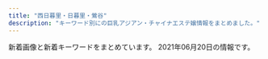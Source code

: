 ```yaml
---
title: "西日暮里・日暮里・鶯谷"
description: "キーワード別にの巨乳アジアン・チャイナエステ嬢情報をまとめました。"
---
```


新着画像と新着キーワードをまとめています。
2021年06月20日の情報です。

<DmmAffiliateIns />
<KeywordTable
  shops={
    [
    {
        "keywords": {
            "88": 6,
            "C": 12,
            "87": 3,
            "86": 3
        },
        "name": "\u6e29\u99a8\u6e2f-\u304a\u3093\u304d\u3087\u3046\u3053\u3046-",
        "station": "JR\u897f\u65e5\u66ae\u91cc\u99c5",
        "img_links": [
            "http://onkyoukou.tyo.cm/images/s_face.jpg",
            "http://onkyoukou.tyo.cm/images/n3.jpg",
            "http://onkyoukou.tyo.cm/images/top.png",
            "http://onkyoukou.tyo.cm/images/line.jpg",
            "http://onkyoukou.tyo.cm/images/face_bj3.jpg",
            "http://onkyoukou.tyo.cm/images/nbj3.jpg",
            "http://onkyoukou.tyo.cm/photos/sites/88/2017/03/staff4.jpg",
            "http://onkyoukou.tyo.cm/images/s_mobile.jpg",
            "http://onkyoukou.tyo.cm/images/s_news.jpg",
            "http://onkyoukou.tyo.cm/images/s_staff1.jpg",
            "http://onkyoukou.tyo.cm/images/face_bj.jpg",
            "http://onkyoukou.tyo.cm/photos/sites/88/2017/03/staff1.jpg",
            "http://onkyoukou.tyo.cm/images/acc3.jpg",
            "http://onkyoukou.tyo.cm/photos/sites/88/2017/03/staff2.jpg",
            "http://onkyoukou.tyo.cm/images/nbj1.jpg",
            "http://onkyoukou.tyo.cm/images/acc2.jpg",
            "http://onkyoukou.tyo.cm/images/acc1.jpg",
            "http://onkyoukou.tyo.cm/images/n1.jpg",
            "http://onkyoukou.tyo.cm/photos/sites/88/2020/03/2020030111163079.jpg",
            "http://onkyoukou.tyo.cm/images/s_pick.jpg",
            "http://onkyoukou.tyo.cm/images/s_staff.jpg",
            "http://onkyoukou.tyo.cm/images/mobile.jpg"
        ],
        "url": "http://onkyoukou.tyo.cm/"
    },
    {
        "img_links": [
            "http://www.night.ne.jp/nightnet/img/15.jpg",
            "http://www.night.ne.jp/tokyo/hayasi/img/view_1.jpg",
            "http://www.night.ne.jp/nightnet/img/3.jpg",
            "http://www.night.ne.jp/nightnet/img/11.jpg",
            "http://www.night.ne.jp/nightnet/img/14.jpg",
            "http://www.night.ne.jp/tokyo/hayasi/img/view_6.jpg",
            "http://www.night.ne.jp/tokyo/hayasi/img_staff/g_7376.jpg",
            "http://www.night.ne.jp/nightnet/img/12a.jpg",
            "http://www.night.ne.jp/_format/P/img/whats_news.jpg",
            "http://www.night.ne.jp/_format/P/img/over_msg_01.jpg",
            "http://www.night.ne.jp/tokyo/hayasi/img/view_5.jpg",
            "http://www.night.ne.jp/nightnet/img/4.jpg",
            "http://www.night.ne.jp/_format/W/img/whats_view.jpg",
            "http://www.night.ne.jp/tokyo/hayasi/img/index_view.jpg",
            "http://www.night.ne.jp/tokyo/hayasi/img/view_2.jpg",
            "http://www.night.ne.jp/_format/P/img/over_msg_02.jpg",
            "http://www.night.ne.jp/nightnet/img/13.jpg",
            "http://www.night.ne.jp/tokyo/hayasi/img/index.jpg",
            "http://www.night.ne.jp/tokyo/hayasi/img/index_top.jpg",
            "http://www.night.ne.jp/nightnet/img/6.jpg",
            "http://www.night.ne.jp/tokyo/hayasi/img_staff/g_7377.jpg",
            "http://www.night.ne.jp/nightnet/img/10.jpg",
            "http://www.night.ne.jp/nightnet/img/2.jpg",
            "http://www.night.ne.jp/tokyo/hayasi/img/view_4.jpg",
            "http://www.night.ne.jp/nightnet/img/9.jpg",
            "http://www.night.ne.jp/nightnet/img/7.jpg",
            "http://www.night.ne.jp/tokyo/hayasi/img/view_3.jpg",
            "http://www.night.ne.jp/tokyo/hayasi/img/qr_code.jpg",
            "http://www.night.ne.jp/nightnet/img/1.jpg",
            "http://www.night.ne.jp/_format/P/img/index_enter_1.jpg",
            "http://www.night.ne.jp/nightnet/img/16.jpg",
            "http://www.night.ne.jp/nightnet/img/8.jpg",
            "http://www.night.ne.jp/nightnet/img/5.jpg",
            "http://www.night.ne.jp/nightnet/img/17.jpg"
        ],
        "keywords": {},
        "name": "\u6797\u30de\u30c3\u30b5\u30fc\u30b8",
        "station": "JR\u65e5\u66ae\u91cc\u99c5",
        "url": "http://www.night.ne.jp/tokyo/hayasi/"
    },
    {
        "keywords": {},
        "img_links": [],
        "station": "JR\u897f\u65e5\u66ae\u91cc\u99c5",
        "url": "http://chou.ies.bz/",
        "name": "\u706f\u308a\u5c4b"
    },
    {
        "name": "\u96c5",
        "keywords": {
            "86": 20,
            "E": 8,
            "D": 12
        },
        "img_links": [
            "http://aroma-est.net/images/an_2_01.jpg",
            "http://aroma-est.net/images/staff_images/st1.jpg",
            "http://aroma-est.net/images/an_3_02.jpg",
            "http://aroma-est.net/images/slider/slide2.png",
            "http://aroma-est.net/images/index-1.jpg",
            "http://aroma-est.net/images/an_4_02.jpg",
            "http://aroma-est.net/images/an_1_02.jpg",
            "http://aroma-est.net/images/an_6_01.jpg",
            "http://aroma-est.net/images/staff_images/st2.jpg",
            "http://aroma-est.net/images/staff_images/st21.jpg",
            "http://aroma-est.net/images/sys1.jpg",
            "http://aroma-est.net/images/fbb.jpg",
            "http://aroma-est.net/images/staff_images/sta1.jpg",
            "http://aroma-est.net/images/staff_images/sta4.jpg",
            "http://aroma-est.net/images/an_5_01.jpg",
            "http://aroma-est.net/images/slider/slide1.png",
            "http://aroma-est.net/images/an_3_01.jpg",
            "http://aroma-est.net/images/r5.png",
            "http://aroma-est.net/images/index_01.jpg",
            "http://aroma-est.net/images/an_4_01.jpg",
            "http://aroma-est.net/images/staff_images/sta5.jpg",
            "http://aroma-est.net/images/an_2_02.jpg",
            "http://aroma-est.net/images/no.png",
            "http://aroma-est.net/images/staff_images/st5.jpg",
            "http://aroma-est.net/images/staff_images/sl.png",
            "http://aroma-est.net/images/qr.jpg",
            "http://aroma-est.net/images/staff_images/sta7.jpg",
            "http://aroma-est.net/images/index-2.jpg",
            "http://aroma-est.net/images/an_6_02.jpg",
            "http://aroma-est.net/images/r4.png",
            "http://aroma-est.net/images/slider/slide3s.png",
            "http://aroma-est.net/images/r1.png",
            "http://aroma-est.net/images/r7.png",
            "http://aroma-est.net/images/r2.png",
            "http://aroma-est.net/images/staff_images/st7.jpg",
            "http://aroma-est.net/images/an_1_01.jpg",
            "http://aroma-est.net/images/staff_images/sta2.jpg",
            "http://aroma-est.net/images/r8.png",
            "http://aroma-est.net/images/slider/slide2s.png",
            "http://aroma-est.net/images/staff_images/st4.jpg",
            "http://aroma-est.net/images/r3.png",
            "http://aroma-est.net/images/slider/slide1s.png",
            "http://aroma-est.net/images/r6.png",
            "http://aroma-est.net/images/slider/slide3.png",
            "http://aroma-est.net/images/an_5_02.jpg"
        ],
        "url": "http://aroma-est.net/",
        "station": "JR\u9daf\u8c37\u99c5\u5317\u53e3"
    },
    {
        "name": "\u548c\u5408 \u308f\u3054\u3046",
        "keywords": {
            "D": 8,
            "E": 1,
            "86": 9
        },
        "station": "JR\u65e5\u66ae\u91cc\u99c5\u6771\u53e3",
        "img_links": [
            "http://esthe-aroma.red/images/evetop.png",
            "http://esthe-aroma.red/images/cg06.jpg",
            "http://esthe-aroma.red/link/menlog.jpg",
            "http://esthe-aroma.red/images/news.png",
            "http://esthe-aroma.red/images/cg09.jpg",
            "http://esthe-aroma.red/images/cg07.jpg",
            "http://esthe-aroma.red/images/cg03.jpg",
            "http://esthe-aroma.red/images/cg01.jpg",
            "http://esthe-aroma.red/images/r1.jpg",
            "http://esthe-aroma.red/images/sruru.jpg",
            "http://esthe-aroma.red/images/r2.jpg",
            "http://esthe-aroma.red/images/cg10.jpg",
            "http://esthe-aroma.red/images/precau.png",
            "http://esthe-aroma.red/images/rec.png",
            "http://esthe-aroma.red/images/staff_s.png",
            "http://esthe-aroma.red/images/cg08.jpg",
            "http://esthe-aroma.red/images/top.png",
            "http://esthe-aroma.red/images/cg02.jpg",
            "http://esthe-aroma.red/images/r3.jpg",
            "http://esthe-aroma.red/images/kan.jpg",
            "http://esthe-aroma.red/images/imm.jpg",
            "http://esthe-aroma.red/images/r4.jpg",
            "http://esthe-aroma.red/images/cg04.jpg"
        ],
        "url": "http://esthe-aroma.red/"
    },
    {
        "keywords": {
            "C": 15
        },
        "station": "JR\u9daf\u8c37\u99c5\u5317\u53e3",
        "url": "http://es-rlx.com/",
        "img_links": [
            "http://es-rlx.com/img/access/road03.jpg",
            "http://es-rlx.com/img/access/road01.jpg",
            "http://es-rlx.com/img/access/roaddm.png",
            "http://es-rlx.com/staff/minami/01mb.jpg",
            "http://es-rlx.com/pic/head.png",
            "http://es-rlx.com/staff/minami/01.jpg",
            "http://es-rlx.com/pic/top2.jpg",
            "http://es-rlx.com/staff/yuki/01.jpg",
            "http://es-rlx.com/pic/top3.jpg",
            "http://es-rlx.com/img/access/kanban.png",
            "http://es-rlx.com/staff/yuki/01mb.jpg",
            "http://es-rlx.com/pic/top1.jpg",
            "http://es-rlx.com/img/ttl_staff.png",
            "http://es-rlx.com/img/ttl_rec.png",
            "http://es-rlx.com/img/ttl_mobile.png",
            "http://es-rlx.com/img/access/road04.jpg",
            "http://es-rlx.com/img/ttl_tnew.png",
            "http://es-rlx.com/img/access/road02.jpg",
            "http://es-rlx.com/img/youtube.jpg",
            "http://es-rlx.com/staff/sakura/01.jpg",
            "http://es-rlx.com/i/files/homeimg.jpg",
            "http://es-rlx.com/staff/sakura/01mb.jpg",
            "http://es-rlx.com/img/ft_tel.png"
        ],
        "name": "\u5065\u7f8e\u5802"
    },
    {
        "station": "JR\u897f\u65e5\u66ae\u91cc\u99c5",
        "url": "http://www.hohoemi.es-relax.info/",
        "img_links": [
            "http://www.hohoemi.es-relax.info/i/room/r03.jpg",
            "http://www.hohoemi.es-relax.info/gals/mirai1.jpg",
            "http://www.hohoemi.es-relax.info/images/img03.jpg",
            "http://www.hohoemi.es-relax.info/images/r04.jpg",
            "http://www.hohoemi.es-relax.info/images/img02.jpg",
            "http://www.hohoemi.es-relax.info/images/img04.jpg",
            "http://www.hohoemi.es-relax.info/images/r02.jpg",
            "http://www.hohoemi.es-relax.info/i/room/r01.jpg",
            "http://www.hohoemi.es-relax.info/images/r01.jpg",
            "http://www.hohoemi.es-relax.info/gals/karin1.jpg",
            "http://www.hohoemi.es-relax.info/images/r05.jpg",
            "http://www.hohoemi.es-relax.info/images/162-1.jpg",
            "http://www.hohoemi.es-relax.info/gals/yuyu1.jpg",
            "http://www.hohoemi.es-relax.info/i/room/r02.jpg",
            "http://www.hohoemi.es-relax.info/images/r03.jpg",
            "http://www.hohoemi.es-relax.info/gals/nanami1.jpg",
            "http://www.hohoemi.es-relax.info/i/room/r04.jpg",
            "http://www.hohoemi.es-relax.info/gals/nana1.jpg",
            "http://www.hohoemi.es-relax.info/images/newsbar.jpg"
        ],
        "name": "\u307b\u307b\u3048\u307f",
        "keywords": {}
    },
    {
        "station": "JR\u9daf\u8c37\u99c5\u5317\u53e3",
        "img_links": [
            "http://www.ai-lian.work/images/ta.jpg",
            "http://www.ai-lian.work/images/int2.jpg",
            "http://www.ai-lian.work/images/1.jpg",
            "http://www.ai-lian.work/images/sys1.jpg",
            "http://www.ai-lian.work/img/aya1.jpg",
            "http://www.ai-lian.work/images/3.jpg",
            "http://www.ai-lian.work/images/line.png",
            "http://www.ai-lian.work/images/interior_t.jpg",
            "http://www.ai-lian.work/images/staff_t.jpg",
            "http://www.ai-lian.work/images/2.jpg",
            "http://www.ai-lian.work/images/news.jpg",
            "http://www.ai-lian.work/images/int1.jpg",
            "http://www.ai-lian.work/images/head.jpg",
            "http://www.ai-lian.work/images/tel.jpg",
            "http://www.ai-lian.work/img/yui1.jpg",
            "http://www.ai-lian.work/img/saya1.jpg",
            "http://www.ai-lian.work/images/mobile.jpg",
            "http://www.ai-lian.work/images/rec1.jpg"
        ],
        "name": "\u5fc3\u7f8e",
        "keywords": {},
        "url": "http://www.ai-lian.work/"
    },
    {
        "name": "\u6843",
        "station": "JR\u65e5\u66ae\u91cc\u99c5\u5357\u53e3",
        "url": "http://momo.tyo.cm/",
        "keywords": {
            "86": 15,
            "85": 5,
            "D": 20
        },
        "img_links": [
            "http://momo.tyo.cm/images/nav_link06.png",
            "http://momo.tyo.cm/images/tit_link01.png",
            "http://momo.tyo.cm/images/tit02.png",
            "http://momo.tyo.cm/images/nav_link05.png",
            "http://momo.tyo.cm/photos/sites/53/2021/02/2021021607405882.jpg",
            "http://momo.tyo.cm/images/tit_com03.png",
            "http://momo.tyo.cm/images/tit01.png",
            "http://momo.tyo.cm/photos/sites/53/2021/02/2021021607405730.jpg",
            "http://momo.tyo.cm/photos/sites/53/2021/02/2021021607405578.jpg",
            "http://momo.tyo.cm/images/nav_link03.png",
            "http://momo.tyo.cm/images/nav_link04.png",
            "http://momo.tyo.cm/images/tit_staff.png",
            "http://momo.tyo.cm/images/tit_com02.png",
            "http://momo.tyo.cm/images/nav_link01.png",
            "http://momo.tyo.cm/images/bg_pick.png",
            "http://momo.tyo.cm/images/tit_com04.png",
            "http://momo.tyo.cm/images/tit_com.png",
            "http://momo.tyo.cm/images/tit_com01.png",
            "http://momo.tyo.cm/images/news.png",
            "http://momo.tyo.cm/images/top_slider01.jpg",
            "http://momo.tyo.cm/images/top_slider02.jpg",
            "http://momo.tyo.cm/images/tit_com05.png",
            "http://momo.tyo.cm/images/pagetop.png",
            "http://momo.tyo.cm/images/border02.png",
            "http://momo.tyo.cm/images/nav_link02.png",
            "http://momo.tyo.cm/images/tit03.png",
            "http://momo.tyo.cm/images/tit05.png",
            "http://momo.tyo.cm/photos/sites/53/2021/02/2021021607405658.jpg",
            "http://momo.tyo.cm/images/tit04.png",
            "http://momo.tyo.cm/images/border01.png"
        ]
    },
    {
        "keywords": {
            "\u4e73": 3
        },
        "url": "http://minopom.xyz/",
        "station": "JR\u7530\u7aef\u99c5",
        "name": "\u30ed\u30fc\u30ba",
        "img_links": [
            "http://minopom.xyz/uploads/allimg/210410/1-2104101450455A.jpg",
            "http://minopom.xyz/uploads/210430/1-2104301Q63S18.jpg",
            "http://minopom.xyz/uploads/210406/1-2104061433121E.jpg",
            "http://minopom.xyz/uploads/allimg/210410/1-210410145204C9.jpg",
            "http://www.minopom.xyz/uploads/allimg/210410/1-210410144U4934.jpg",
            "http://minopom.xyz/uploads/allimg/210410/1-21041014450GC.jpg",
            "http://www.minopom.xyz/uploads/allimg/210410/1-210410145124148.jpg",
            "http://www.minopom.xyz/picture/head.jpg",
            "http://minopom.xyz/uploads/210406/1-210406143244C2.jpg",
            "http://minopom.xyz/uploads/allimg/210410/1-21041014500NX.jpg",
            "http://www.minopom.xyz/uploads/allimg/210410/1-2104101450455A.jpg",
            "http://minopom.xyz/uploads/allimg/210410/1-210410144PY50.jpg",
            "http://minopom.xyz/picture/room1.jpg",
            "http://www.minopom.xyz/uploads/allimg/210410/1-210410144323118.jpg",
            "http://www.minopom.xyz/uploads/allimg/210410/1-210410145204C9.jpg",
            "http://minopom.xyz/picture/room2.jpg",
            "http://minopom.xyz/uploads/210406/1-210406143111G0.jpg",
            "http://www.minopom.xyz/picture/totop_04.png",
            "http://minopom.xyz/uploads/allimg/210406/1-21040614313L45.jpg",
            "http://minopom.xyz/uploads/allimg/210410/1-210410145124148.jpg",
            "http://minopom.xyz/uploads/allimg/210410/1-21041014413S64.jpg",
            "http://minopom.xyz/picture/img.site-builder.jpg",
            "http://minopom.xyz/picture/head.jpg",
            "http://minopom.xyz/uploads/210419/1-21041914162C16.jpg",
            "http://www.minopom.xyz/uploads/allimg/210410/1-21041014500NX.jpg",
            "http://minopom.xyz/uploads/allimg/210410/1-210410144323118.jpg",
            "http://www.minopom.xyz/uploads/allimg/210410/1-21041014413S64.jpg",
            "http://minopom.xyz/picture/room3.jpg",
            "http://www.minopom.xyz/picture/img.site-builder.jpg",
            "http://minopom.xyz/picture/totop_04.png",
            "http://www.minopom.xyz/uploads/allimg/210410/1-210410144PY50.jpg",
            "http://minopom.xyz/uploads/allimg/210410/1-210410144U4934.jpg"
        ]
    },
    {
        "keywords": {
            "\u4e73": 2
        },
        "url": "http://vineryu.xyz/",
        "img_links": [
            "http://vineryu.xyz/picture/fla.jpg",
            "http://vineryu.xyz/uploads/210603/1-210603093535919.jpg",
            "http://vineryu.xyz/uploads/210608/1-21060Q64523591.jpg",
            "http://vineryu.xyz/uploads/210603/1-210603092541234.jpg",
            "http://vineryu.xyz/picture/photo02.jpg",
            "http://vineryu.xyz/picture/photo01.jpg",
            "http://vineryu.xyz/uploads/210603/1-21060309354I30.jpg",
            "http://vineryu.xyz/picture/photo04.jpg",
            "http://vineryu.xyz/uploads/210603/1-2106030925294Y.jpg",
            "http://vineryu.xyz/uploads/210603/1-210603093516146.jpg",
            "http://vineryu.xyz/uploads/210608/1-21060Q6464E40.jpg",
            "http://vineryu.xyz/uploads/210603/1-21060309341O93.jpg",
            "http://vineryu.xyz/uploads/210603/1-210603093435K6.jpg",
            "http://vineryu.xyz/uploads/210608/1-21060Q64635522.jpg",
            "http://vineryu.xyz/picture/photo03.jpg",
            "http://vineryu.xyz/uploads/210603/1-210603093505U9.jpg",
            "http://vineryu.xyz/uploads/210603/1-21060309344H02.jpg",
            "http://vineryu.xyz/uploads/210608/1-21060Q64509648.jpg",
            "http://vineryu.xyz/uploads/210603/1-21060309335L40.jpg"
        ],
        "name": "\u304a\u3072\u3081",
        "station": "JR\u65e5\u66ae\u91cc\u99c5\u6771\u53e3"
    },
    {
        "keywords": {},
        "station": "\u65e5\u66ae\u91cc\u99c5\u6771\u53e3",
        "img_links": [
            "http://www.relax-mirai.info/images/qr.jpg",
            "http://www.relax-mirai.info/images/info02.jpg",
            "http://www.relax-mirai.info/i/images/sayuri1.jpg",
            "http://www.relax-mirai.info/gals/risa1.jpg",
            "http://www.relax-mirai.info/i/images/momo1.jpg",
            "http://www.relax-mirai.info/i/120/sayuri1.jpg",
            "http://www.relax-mirai.info/images/m03.jpg",
            "http://www.relax-mirai.info/images/m02.jpg",
            "http://www.relax-mirai.info/gals/aki1.jpg",
            "http://www.relax-mirai.info/images/sayuri1.jpg",
            "http://www.relax-mirai.info/images/info01.jpg",
            "http://www.relax-mirai.info/images/m04.jpg",
            "http://www.relax-mirai.info/gals/kaka1.jpg",
            "http://www.relax-mirai.info/gals/emi1.jpg",
            "http://www.relax-mirai.info/images/momo1.jpg",
            "http://www.relax-mirai.info/images/risa1.jpg"
        ],
        "url": "http://www.relax-mirai.info/",
        "name": "\u672a\u6765"
    },
    {
        "url": "http://es-minami.com/",
        "name": "\u307f\u306a\u307f",
        "station": "JR\u65e5\u66ae\u91cc\u99c5\u6771\u53e3",
        "img_links": [
            "http://es-minami.com/img/sayuri1.jpg",
            "http://www.es-minami.com/img/mika2.jpg",
            "http://es-minami.com/images/news.png",
            "http://es-minami.com/gals/sakura1.jpg",
            "http://www.es-minami.com/gals/rika1.jpg",
            "http://es-minami.com/images/mika1.jpg",
            "http://es-minami.com/img/mika2.jpg",
            "http://es-minami.com/gals/mika2.jpg",
            "http://www.es-minami.com/img/yuki1.jpg",
            "http://es-minami.com/img/nana1.jpg",
            "http://es-minami.com/images/nana1.jpg",
            "http://es-minami.com/images/yuki1.jpg",
            "http://es-minami.com/images/sayuri1.jpg",
            "http://www.es-minami.com/images/mobole.png",
            "http://www.es-minami.com/img/riri1.jpg",
            "http://www.es-minami.com/images/mika1.jpg",
            "http://es-minami.com/gals/mika1.jpg",
            "http://www.es-minami.com/images/rika1.jpg",
            "http://www.es-minami.com/images/riri1.jpg",
            "http://es-minami.com/img/mika1.jpg",
            "http://www.es-minami.com/images/nana1.jpg",
            "http://es-minami.com/gals/nana1.jpg",
            "http://es-minami.com/gals/riri1.jpg",
            "http://es-minami.com/images/mobole.png",
            "http://es-minami.com/gals/sayuri2.jpg",
            "http://www.es-minami.com/gals/mika1.jpg",
            "http://www.es-minami.com/gals/sayuri1.jpg",
            "http://es-minami.com/img/yuki1.jpg",
            "http://es-minami.com/images/riri1.jpg",
            "http://www.es-minami.com/gals/sakura1.jpg",
            "http://es-minami.com/images/rika1.jpg",
            "http://www.es-minami.com/gals/sayuri2.jpg",
            "http://es-minami.com/img/riri1.jpg",
            "http://www.es-minami.com/images/news.png",
            "http://es-minami.com/images/pick_staff6.jpg",
            "http://www.es-minami.com/img/mika1.jpg",
            "http://www.es-minami.com/images/sayuri1.jpg",
            "http://es-minami.com/images/sayuri2.jpg",
            "http://www.es-minami.com/images/staff-bar.png",
            "http://www.es-minami.com/img/sayuri1.jpg",
            "http://www.es-minami.com/gals/mika2.jpg",
            "http://www.es-minami.com/images/pick_staff6.jpg",
            "http://www.es-minami.com/img/sayuri2.jpg",
            "http://es-minami.com/gals/yuki1.jpg",
            "http://es-minami.com/images/staff-bar.png",
            "http://www.es-minami.com/gals/riri1.jpg",
            "http://www.es-minami.com/images/mika2.jpg",
            "http://es-minami.com/images/mika2.jpg",
            "http://www.es-minami.com/gals/nana1.jpg",
            "http://www.es-minami.com/images/yuki1.jpg",
            "http://es-minami.com/gals/rika1.jpg",
            "http://es-minami.com/gals/sayuri1.jpg",
            "http://es-minami.com/img/sayuri2.jpg",
            "http://www.es-minami.com/img/nana1.jpg",
            "http://www.es-minami.com/gals/yuki1.jpg",
            "http://www.es-minami.com/images/sayuri2.jpg"
        ],
        "keywords": {}
    },
    {
        "station": "JR\u65e5\u66ae\u91cc\u99c5\u5357\u53e3",
        "keywords": {
            "85": 15,
            "E": 6,
            "D": 47,
            "94": 3,
            "F": 3,
            "C": 19,
            "86": 19
        },
        "name": "\u306f\u305f\u3061",
        "img_links": [
            "http://www.mac-riraku106.xyz/uploads/190723/25-1.jpg",
            "http://www.mac-riraku106.xyz/uploads/200501/1-200501125300127.jpg",
            "http://www.mac-riraku106.xyz/uploads/191209/1-191209122ZY50.jpg",
            "http://www.mac-riraku106.xyz/uploads/200818/1-200QQ55415J4.jpg",
            "http://www.mac-riraku106.xyz/uploads/190723/30-1.jpg",
            "http://www.mac-riraku106.xyz/uploads/191106/1-191106092S0357.jpg",
            "http://www.mac-riraku106.xyz/static/picture/1.jpg",
            "http://www.mac-riraku106.xyz/uploads/190723/1-1.jpg",
            "http://www.mac-riraku106.xyz/uploads/200501/1-200501145011C2.jpg",
            "http://www.mac-riraku106.xyz/uploads/191219/1-19121912423J29.jpg",
            "http://www.mac-riraku106.xyz/uploads/200801/1-200P1110412514.jpg",
            "http://www.mac-riraku106.xyz/uploads/190723/23-1.jpg",
            "http://www.mac-riraku106.xyz/uploads/200608/1-20060Q0251EY.jpg",
            "http://www.mac-riraku106.xyz/static/picture/michi02.png",
            "http://www.mac-riraku106.xyz/uploads/200501/1-200501125150516.jpg",
            "http://www.mac-riraku106.xyz/static/picture/2.jpg",
            "http://www.mac-riraku106.xyz/static/picture/michi01.png",
            "http://www.mac-riraku106.xyz/uploads/200310/1-20031013091I08.jpg",
            "http://www.mac-riraku106.xyz/static/picture/call.png",
            "http://www.mac-riraku106.xyz/static/picture/top-img09.png",
            "http://www.mac-riraku106.xyz/uploads/200501/1-200501125251121.jpg",
            "http://www.mac-riraku106.xyz/uploads/200310/1-200310130925920.jpg",
            "http://www.mac-riraku106.xyz/uploads/200818/1-200QQ554231G.jpg",
            "http://www.mac-riraku106.xyz/uploads/190723/23-2.jpg",
            "http://www.mac-riraku106.xyz/uploads/190723/21-1.jpg",
            "http://www.mac-riraku106.xyz/uploads/190723/10-1.jpg",
            "http://www.mac-riraku106.xyz/uploads/190723/23-3.jpg",
            "http://www.mac-riraku106.xyz/static/picture/top-img03.png",
            "http://www.mac-riraku106.xyz/static/picture/top-img01.png",
            "http://www.mac-riraku106.xyz/static/picture/tel.png",
            "http://www.mac-riraku106.xyz/uploads/191106/1-191106092T0531.jpg",
            "http://www.mac-riraku106.xyz/uploads/200317/1-20031G44235R7.jpg",
            "http://www.mac-riraku106.xyz/uploads/190723/10-2.jpg",
            "http://www.mac-riraku106.xyz/uploads/200317/1-20031G4420c38.jpg",
            "http://www.mac-riraku106.xyz/uploads/200325/1-2003251H340B9.jpg",
            "http://www.mac-riraku106.xyz/uploads/191219/1-191219124141563.jpg",
            "http://www.mac-riraku106.xyz/uploads/200325/1-2003251H312V4.jpg",
            "http://www.mac-riraku106.xyz/uploads/200818/1-200QQ5535E92.jpg",
            "http://www.mac-riraku106.xyz/uploads/200801/1-200P1110631926.jpg",
            "http://www.mac-riraku106.xyz/uploads/190826/1-1ZR6144611E0.jpg",
            "http://www.mac-riraku106.xyz/static/picture/top-img02.png",
            "http://www.mac-riraku106.xyz/uploads/200501/1-200501144951148.jpg",
            "http://www.mac-riraku106.xyz/uploads/191128/1-19112Q31009521.jpg",
            "http://www.mac-riraku106.xyz/uploads/190826/1-1ZR614462Qa.jpg",
            "http://www.mac-riraku106.xyz/uploads/200501/1-200501145002a7.jpg",
            "http://www.mac-riraku106.xyz/uploads/200310/1-200310130Z0421.jpg",
            "http://www.mac-riraku106.xyz/uploads/191209/1-191209123459153.jpg",
            "http://www.mac-riraku106.xyz/uploads/200317/1-20031G44220J0.jpg",
            "http://www.mac-riraku106.xyz/uploads/191209/1-1912091229204E.jpg",
            "http://www.mac-riraku106.xyz/uploads/190723/34-1.jpg",
            "http://www.mac-riraku106.xyz/uploads/190926/1-1Z926131R6102.jpg",
            "http://www.mac-riraku106.xyz/uploads/200801/1-200P1110A4M2.jpg",
            "http://www.mac-riraku106.xyz/uploads/191008/1-19100Q5453V63.jpg",
            "http://www.mac-riraku106.xyz/uploads/191128/1-19112Q3102OP.jpg",
            "http://www.mac-riraku106.xyz/uploads/190906/1-1ZZ6125225A4.jpg",
            "http://www.mac-riraku106.xyz/uploads/191128/1-19112Q3111UF.jpg",
            "http://www.mac-riraku106.xyz/uploads/190723/1-2.jpg",
            "http://www.mac-riraku106.xyz/uploads/200608/1-20060Q02506204.jpg",
            "http://www.mac-riraku106.xyz/uploads/191008/1-19100Q5451M20.jpg",
            "http://www.mac-riraku106.xyz/uploads/190723/33-1.jpg",
            "http://www.mac-riraku106.xyz/uploads/200501/1-200501125159161.jpg",
            "http://www.mac-riraku106.xyz/uploads/190926/1-1Z926131T2408.jpg",
            "http://www.mac-riraku106.xyz/uploads/191106/1-191106092J62Y.jpg",
            "http://www.mac-riraku106.xyz/uploads/190906/1-1ZZ612503C39.jpg"
        ],
        "url": "http://www.mac-riraku106.xyz/"
    },
    {
        "img_links": [
            "https://www.sofia-est.com/img/girl/thumb/s89_2.jpg",
            "https://www.sofia-est.com/img/material/page6_subt2.png",
            "https://www.sofia-est.com/img/material/photobig.jpg",
            "https://www.sofia-est.com/img/material/pagetop_rollout.png",
            "https://www.sofia-est.com/img/girl/thumb/s81_4.jpg",
            "https://www.sofia-est.com/img/girl/thumb/s108_3.jpg",
            "https://www.sofia-est.com/img/girl/pickup/pickup20190509222453.jpg",
            "https://www.sofia-est.com/img/material/top_twitter.png",
            "https://www.sofia-est.com/img/top/topslide20141210.jpg",
            "https://www.sofia-est.com/img/girl/list/s56_list.jpg",
            "https://www.sofia-est.com/img/girl/thumb/s108_2.jpg",
            "https://www.sofia-est.com/img/material/page3_subt1.png",
            "https://www.sofia-est.com/img/girl/list/s111_list.jpg",
            "https://www.sofia-est.com/img/material/yakusoku.png",
            "https://www.sofia-est.com/img/girl/pickup/pickup20200111122329.jpg",
            "https://www.sofia-est.com/img/girl/list/s99_list.jpg",
            "https://www.sofia-est.com/img/material/photo8.jpg",
            "https://www.sofia-est.com/img/material/photo2.jpg",
            "https://www.sofia-est.com/img/material/top_pickup.png",
            "https://www.sofia-est.com/img/material/photo3.jpg",
            "https://www.sofia-est.com/img/material/page7_subt1.png",
            "https://www.sofia-est.com/img/girl/main/s105_1.jpg",
            "https://www.sofia-est.com/img/girl/list/s84_list.jpg",
            "https://www.sofia-est.com/img/girl/list/s100_list.jpg",
            "https://www.sofia-est.com/img/material/top_newface.png",
            "https://www.sofia-est.com/img/girl/list/s94_list.jpg",
            "https://www.sofia-est.com/img/material/top_news.png",
            "https://www.sofia-est.com/img/girl/list/s92_list.jpg",
            "https://www.sofia-est.com/img/material/photo6.jpg",
            "https://www.sofia-est.com/img/material/gm5_rollout.png",
            "https://www.sofia-est.com/img/material/gm6_rollout.png",
            "https://www.sofia-est.com/img/material/coursepoint_rev2.png",
            "https://www.sofia-est.com/img/material/photo4.jpg",
            "https://www.sofia-est.com/img/girl/thumb/s55_2.jpg",
            "https://www.sofia-est.com/img/girl/thumb/s55_3.jpg",
            "https://www.sofia-est.com/img/banner/koko_120x60.png",
            "https://www.sofia-est.com/img/girl/thumb/s105_4.jpg",
            "https://www.sofia-est.com/img/girl/list/s89_list.jpg",
            "https://www.sofia-est.com/img/girl/thumb/s106_2.jpg",
            "https://www.sofia-est.com/img/girl/list/s105_list.jpg",
            "https://www.sofia-est.com/img/material/photo5.jpg",
            "https://www.sofia-est.com/img/material/noimg_m.jpg",
            "https://www.sofia-est.com/img/material/top_kodawariimg1.jpg",
            "https://www.sofia-est.com/img/girl/thumb/s113_1.jpg",
            "https://www.sofia-est.com/img/material/gm3_rollout.png",
            "https://www.sofia-est.com/img/girl/main/s108_1.jpg",
            "https://www.sofia-est.com/img/girl/thumb/s106_1.jpg",
            "https://www.sofia-est.com/img/girl/thumb/s81_5.jpg",
            "https://www.sofia-est.com/img/material/doublecourse_rev1.png",
            "https://www.sofia-est.com/img/material/hosi5.png",
            "https://www.sofia-est.com/img/material/gm1_rollout.png",
            "https://www.sofia-est.com/img/girl/thumb/s92_1.jpg",
            "https://www.sofia-est.com/img/material/photo1.jpg",
            "https://www.sofia-est.com/img/material/top_infomation.png",
            "https://www.sofia-est.com/img/girl/thumb/s97_1.jpg",
            "https://www.sofia-est.com/img/material/mob_youtube.png",
            "https://www.sofia-est.com/img/material/course_tanta1.png",
            "https://www.sofia-est.com/img/material/page3_1_subt1.png",
            "https://www.sofia-est.com/img/girl/pickup/pickup20200909154852.jpg",
            "https://www.sofia-est.com/img/material/courseoption_rev1.png",
            "https://www.sofia-est.com/img/girl/thumb/s105_5.jpg",
            "https://www.sofia-est.com/img/girl/list/s106_list.jpg",
            "https://www.sofia-est.com/img/girl/main/s99_1.jpg",
            "https://www.sofia-est.com/img/material/movie_left_yaji.png",
            "https://www.sofia-est.com/img/material/top_camp.png",
            "https://www.sofia-est.com/img/girl/thumb/s81_2.jpg",
            "https://www.sofia-est.com/img/material/page4_subt1.png",
            "https://www.sofia-est.com/img/girl/thumb/s99_2.jpg",
            "https://www.sofia-est.com/img/girl/thumb/s105_1.jpg",
            "https://www.sofia-est.com/img/material/top_movie.png",
            "https://www.sofia-est.com/img/girl/thumb/s81_3.jpg",
            "https://www.sofia-est.com/img/material/sd_rt_btn.png",
            "https://www.sofia-est.com/img/material/page3_1_subt2.png",
            "https://www.sofia-est.com/img/material/page6_subt1.png",
            "https://www.sofia-est.com/img/girl/thumb/s106_4.jpg",
            "https://www.sofia-est.com/img/girl/thumb/s105_2.jpg",
            "https://www.sofia-est.com/img/girl/main/s92_1.jpg",
            "https://www.sofia-est.com/img/girl/thumb/s92_2.jpg",
            "https://www.sofia-est.com/img/material/top_about.png",
            "https://www.sofia-est.com/img/material/noimg_b.jpg",
            "https://www.sofia-est.com/img/girl/list/s108_list.jpg",
            "https://www.sofia-est.com/img/material/page5_subt1.png",
            "https://www.sofia-est.com/img/material/page8_subt2.png",
            "https://www.sofia-est.com/img/material/movieicon.png",
            "https://www.sofia-est.com/img/girl/thumb/s81_1.jpg",
            "https://www.sofia-est.com/img/girl/main/s55_1.jpg",
            "https://www.sofia-est.com/img/material/page6_subt3.png",
            "https://www.sofia-est.com/img/material/page8_subt1.png",
            "https://www.sofia-est.com/img/what/coupon202009.png",
            "https://www.sofia-est.com/img/girl/main/s113_1.jpg",
            "https://www.sofia-est.com/img/top/topslide20150918.jpg",
            "https://www.sofia-est.com/img/material/photo7.jpg",
            "https://www.sofia-est.com/img/girl/thumb/s106_5.jpg",
            "https://www.sofia-est.com/img/girl/thumb/s97_2.jpg",
            "https://www.sofia-est.com/img/girl/main/s89_1.jpg",
            "https://www.sofia-est.com/img/girl/mobilepickup/mobilepickup20200302124127.jpg",
            "https://www.sofia-est.com/img/girl/main/s106_1.jpg",
            "https://www.sofia-est.com/img/girl/main/s97_1.jpg",
            "https://www.sofia-est.com/img/girl/list/s97_list.jpg",
            "https://www.sofia-est.com/img/girl/list/s55_list.jpg",
            "https://www.sofia-est.com/img/material/gm2_rollout.png",
            "https://www.sofia-est.com/img/girl/pickup/pickup20191220093702.jpg",
            "https://www.sofia-est.com/img/girl/pickup/pickup20191220093623.jpg",
            "https://www.sofia-est.com/img/girl/thumb/s105_3.jpg",
            "https://www.sofia-est.com/img/material/iph.png",
            "https://www.sofia-est.com/img/girl/pickup/pickup20200909154945.jpg",
            "https://www.sofia-est.com/img/material/phototxt.jpg",
            "https://www.sofia-est.com/img/girl/thumb/s99_1.jpg",
            "https://www.sofia-est.com/img/material/movie20141210.jpg",
            "https://www.sofia-est.com/img/girl/list/s81_list.jpg",
            "https://www.sofia-est.com/img/girl/thumb/s106_3.jpg",
            "https://www.sofia-est.com/img/material/movie_right_yaji.png",
            "https://www.sofia-est.com/img/girl/thumb/s55_1.jpg",
            "https://www.sofia-est.com/img/material/course_tanta2.png",
            "https://www.sofia-est.com/img/material/mobileqr.png",
            "https://www.sofia-est.com/img/girl/thumb/s113_2.jpg",
            "https://www.sofia-est.com/img/material/page5_subt2.png",
            "https://www.sofia-est.com/img/material/gm4_rollout.png",
            "https://www.sofia-est.com/img/girl/list/s113_list.jpg",
            "https://www.sofia-est.com/img/girl/thumb/s108_1.jpg",
            "https://www.sofia-est.com/img/girl/main/s81_1.jpg",
            "https://www.sofia-est.com/img/girl/thumb/s89_1.jpg",
            "https://www.sofia-est.com/img/material/page4_subt2.png",
            "https://www.sofia-est.com/img/material/page2_subt1.png",
            "https://www.sofia-est.com/img/top/topslide20141211.jpg",
            "https://www.sofia-est.com/img/material/top_kodawari.png"
        ],
        "name": "\u30bd\u30d5\u30a3\u30a2",
        "url": "https://www.sofia-est.com/",
        "keywords": {
            "\u30bb\u30af\u30b7\u30fc": 33,
            "\u30c0\u30a4\u30ca\u30de\u30a4\u30c8": 1,
            "E": 1,
            "G": 1
        },
        "station": "JR\u65e5\u66ae\u91cc\u99c5\u5357\u53e3"
    },
    {
        "name": "\u3075\u308f\u3075\u308f",
        "keywords": {
            "84": 6,
            "C": 30,
            "86": 6,
            "83": 18,
            "E": 12,
            "87": 6
        },
        "img_links": [
            "http://flowerscent.este.work/frame/scroll1/scroll1.jpg",
            "http://flowerscent.este.work/frame/fla/photo05.jpg",
            "http://flowerscent.este.work/frame/fla/photo02.jpg",
            "http://flowerscent.este.work/frame/fla/photo03.jpg",
            "http://flowerscent.este.work/navi/blk/temp_under2.jpg",
            "http://flowerscent.este.work/frame/scroll4/scroll4.jpg",
            "http://flowerscent.este.work/frame/telimg/telbar.png",
            "http://flowerscent.este.work/frame/scroll5/scroll5.jpg",
            "http://flowerscent.este.work/2/uploadimg/1600260826.jpg",
            "http://flowerscent.este.work/frame/scroll2/scroll2.jpg",
            "http://flowerscent.este.work/kanban.png",
            "http://flowerscent.este.work/frame/fla/photo04.jpg",
            "http://flowerscent.este.work/img/header.jpg",
            "http://flowerscent.este.work/frame/scroll3/scroll3.jpg",
            "http://flowerscent.este.work/2/uploadimg/1621772225.jpg",
            "http://flowerscent.este.work/2/uploadimg/1599833697.jpg",
            "http://flowerscent.este.work/frame/fla/photo01.jpg",
            "http://flowerscent.este.work/2/uploadimg/1621772192.jpeg"
        ],
        "url": "http://flowerscent.este.work/",
        "station": "JR\u897f\u65e5\u66ae\u91cc\u99c5"
    },
    {
        "name": "\u3082\u307f\u306e\u6728",
        "url": "https://mominoki.tyo.ac/",
        "keywords": {
            "D": 10,
            "C": 8,
            "E": 2,
            "86": 2,
            "85": 5,
            "83": 1,
            "87": 4
        },
        "img_links": [
            "https://mominoki.tyo.ac/images/themes/pink/r3.jpg",
            "https://mominoki.tyo.ac/photos/sites/41/2020/09/2020092804344859.jpg",
            "https://mominoki.tyo.ac/photos/sites/41/2021/03/202103150746598.jpg",
            "https://mominoki.tyo.ac/images/themes/pink/s_staff.png",
            "https://mominoki.tyo.ac/images/room2.jpg",
            "https://mominoki.tyo.ac/images/themes/pink/s_newface.png",
            "https://mominoki.tyo.ac/images/themes/pink/s_pickup.png",
            "https://mominoki.tyo.ac/photos/sites/41/2020/09/2020092810535583.jpg",
            "https://mominoki.tyo.ac/images/themes/pink/s_ranking.png",
            "https://mominoki.tyo.ac/images/room1.jpg",
            "https://mominoki.tyo.ac/images/themes/pink/s_news.png",
            "https://mominoki.tyo.ac/images/themes/pink/no1.png",
            "https://mominoki.tyo.ac/images/themes/pink/line.png",
            "https://mominoki.tyo.ac/images/themes/pink/s_link.png",
            "https://mominoki.tyo.ac/photos/sites/41/2020/09/2020092804344750.jpg",
            "https://mominoki.tyo.ac/photos/sites/41/2020/11/2020111401222038.jpg",
            "https://mominoki.tyo.ac/images/room4.jpg",
            "https://mominoki.tyo.ac/images/room3.jpg",
            "https://mominoki.tyo.ac/images/themes/pink/no2.png",
            "https://mominoki.tyo.ac/photos/sites/41/2021/06/202106070158042.jpg",
            "https://mominoki.tyo.ac/images/themes/pink/mobile.jpg",
            "https://mominoki.tyo.ac/photos/sites/41/2020/09/2020092804344656.jpg",
            "https://mominoki.tyo.ac/photos/sites/41/2020/09/2020092801595154.jpg"
        ],
        "station": "\u753a\u5c4b\u99c51\u756a\u51fa\u53e3"
    }
]
}
/>
<DmmAffiliateScript />
